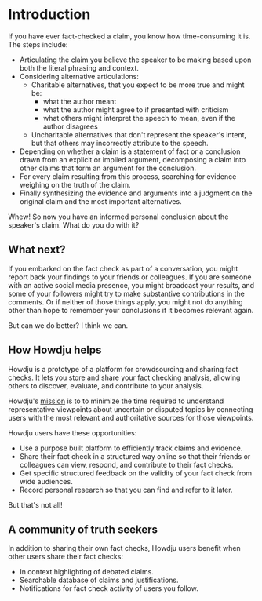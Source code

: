 # Introduction

If you have ever fact-checked a claim, you know how time-consuming it is. The
steps include:

- Articulating the claim you believe the speaker to be making based upon both
  the literal phrasing and context.
- Considering alternative articulations:
  - Charitable alternatives, that you expect to be more true and might be:
    - what the author meant
    - what the author might agree to if presented with criticism
    - what others might interpret the speech to mean, even if the author
      disagrees
  - Uncharitable alternatives that don't represent the speaker's intent, but
    that others may incorrectly attribute to the speech.
- Depending on whether a claim is a statement of fact or a conclusion drawn from
  an explicit or implied argument, decomposing a claim into other claims that
  form an argument for the conclusion.
- For every claim resulting from this process, searching for evidence weighing
  on the truth of the claim.
- Finally synthesizing the evidence and arguments into a judgment on the
  original claim and the most important alternatives.

Whew! So now you have an informed personal conclusion about the speaker's claim.
What do you do with it?

## What next?

If you embarked on the fact check as part of a conversation, you might report
back your findings to your friends or colleagues. If you are someone with an
active social media presence, you might broadcast your results, and some of your
followers might try to make substantive contributions in the comments. Or if
neither of those things apply, you might not do anything other than hope to
remember your conclusions if it becomes relevant again.

But can we do better? I think we can.

## How Howdju helps

Howdju is a prototype of a platform for crowdsourcing and sharing fact checks.
It lets you store and share your fact checking analysis, allowing others to
discover, evaluate, and contribute to your analysis.

Howdju's [mission](/principles#mission) is to to minimize the time required to
understand representative viewpoints about uncertain or disputed topics by
connecting users with the most relevant and authoritative sources for those
viewpoints.

Howdju users have these opportunities:

* Use a purpose built platform to efficiently track claims and evidence.
* Share their fact check in a structured way online so that their friends or
  colleagues can view, respond, and contribute to their fact checks.
* Get specific structured feedback on the validity of your fact check from wide
  audiences.
* Record personal research so that you can find and refer to it later.

But that's not all!

## A community of truth seekers

In addition to sharing their own fact checks, Howdju users benefit when other
users share their fact checks:

* In context highlighting of debated claims.
* Searchable database of claims and justifications.
* Notifications for fact check activity of users you follow.
